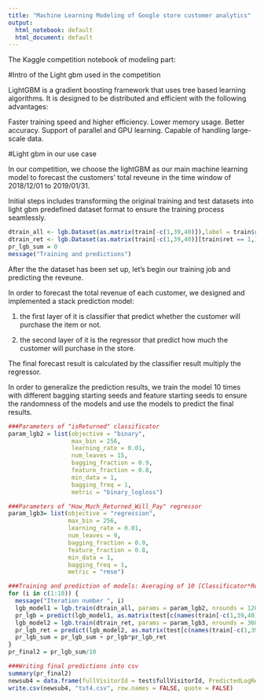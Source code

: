 ```yaml
---
title: "Machine Learning Modeling of Google store customer analytics"
output:
  html_notebook: default
  html_document: default
---
```


The Kaggle competition notebook of modeling part:

#Intro of the Light gbm used in the competition

LightGBM is a gradient boosting framework that uses tree based learning algorithms. It is designed to be distributed and efficient with the following advantages:

Faster training speed and higher efficiency.
Lower memory usage.
Better accuracy.
Support of parallel and GPU learning.
Capable of handling large-scale data.

#Light gbm in our use case

In our competition, we choose the lightGBM as our main machine learning model to forecast the customers' total reveune in the time window of 2018/12/01 to 2019/01/31.

Initial steps includes transforming the original training and test datasets into light gbm predefined dataset format to ensure the training process seamlessly.

```r
dtrain_all <- lgb.Dataset(as.matrix(train[-c(1,39,40)]),label = train$ret)
dtrain_ret <- lgb.Dataset(as.matrix(train[-c(1,39,40)][train$ret == 1,]),label = train[train$ret == 1,]$target)
pr_lgb_sum = 0
message("Training and predictions")

```

After the the dataset has been set up, let's begin our training job and predicting the reveune.

In order to forecast the total revenue of each customer, we designed and implemented a stack prediction model:

1. the first layer of it is classifier that predict whether the customer will purchase the item or not.

2. the second layer of it is the regressor that predict how much the customer will purchase in the store.

The final forecast result is calculated by the classifier result multiply the regressor.

In order to generalize the prediction results, we train the model 10 times with different bagging starting seeds and feature starting seeds to ensure the randomness of the models and use the models to predict the final results.

```r

###Parameters of "isReturned" classificator 
param_lgb2 = list(objective = "binary",
                  max_bin = 256,
                  learning_rate = 0.01,
                  num_leaves = 15,
                  bagging_fraction = 0.9,
                  feature_fraction = 0.8,
                  min_data = 1,
                  bagging_freq = 1,
                  metric = "binary_logloss")

###Parameters of "How_Much_Returned_Will_Pay" regressor
param_lgb3= list(objective = "regression",
                 max_bin = 256,
                 learning_rate = 0.01,
                 num_leaves = 9,
                 bagging_fraction = 0.9,
                 feature_fraction = 0.8,
                 min_data = 1,
                 bagging_freq = 1,
                 metric = "rmse")

###Training and prediction of models: Averaging of 10 [Classificator*Regressor] values
for (i in c(1:10)) {
  message("Iteration number ", i)
  lgb_model1 = lgb.train(dtrain_all, params = param_lgb2, nrounds = 1200, bagging_seed = 13 + i, feature_fraction_seed = 42 + i)
  pr_lgb = predict(lgb_model1, as.matrix(test[c(names(train[-c(1,39,40)]))]))
  lgb_model2 = lgb.train(dtrain_ret, params = param_lgb3, nrounds = 368, bagging_seed = 42 + i, feature_fraction_seed = 13 + i)
  pr_lgb_ret = predict(lgb_model2, as.matrix(test[c(names(train[-c(1,39,40)]))]))
  pr_lgb_sum = pr_lgb_sum + pr_lgb*pr_lgb_ret
}
pr_final2 = pr_lgb_sum/10

###Writing final predictions into csv
summary(pr_final2)
newsub4 = data.frame(fullVisitorId = test$fullVisitorId, PredictedLogRevenue = pr_final2)
write.csv(newsub4, "tst4.csv", row.names = FALSE, quote = FALSE)
```

